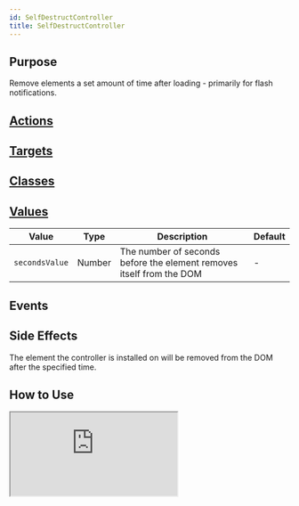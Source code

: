 ```yaml
---
id: SelfDestructController
title: SelfDestructController
---
```




## Purpose

Remove elements a set amount of time after loading - primarily for flash notifications.


## [Actions](https://stimulus.hotwire.dev/reference/actions)
<NoActions/>

## [Targets](https://stimulus.hotwire.dev/reference/targets)
<NoTargets/>

## [Classes](https://stimulus.hotwire.dev/reference/classes)
<NoClasses/>

## [Values](https://stimulus.hotwire.dev/reference/values)


| Value | Type | Description | Default |
| --- | --- | --- | --- |
| `secondsValue` | Number | The number of seconds before the element removes itself from the DOM | - |


## Events
<NoEvents/>

## Side Effects

The element the controller is installed on will be removed from the DOM after the specified time.



## How to Use

<iframe
  src="https:///stimulus-library.netlify.appcontrollers/self_destruct_controller.html"
  style={{width: "100%", height: "500px", border: "0", borderRadius: "4px", overflow: "hidden"}}
  sandbox="allow-forms allow-modals allow-popups allow-presentation allow-same-origin allow-scripts"
/>

